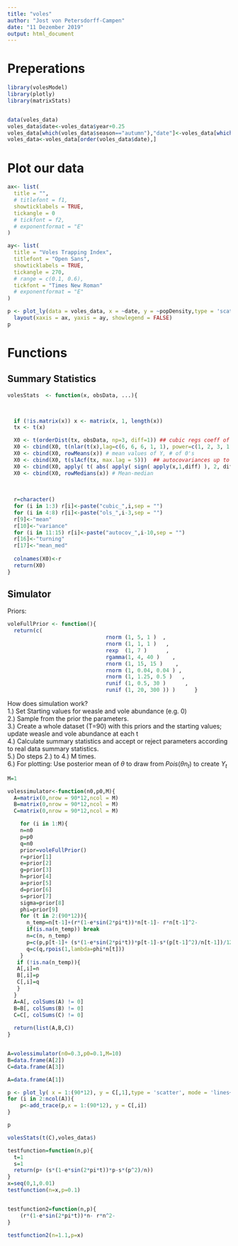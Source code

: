 ```yaml
---
title: "voles"
author: "Jost von Petersdorff-Campen"
date: "11 Dezember 2019"
output: html_document
---
```


# Preperations

```r
library(volesModel)
library(plotly)
library(matrixStats)


data(voles_data)
voles_data$date<-voles_data$year+0.25
voles_data[which(voles_data$season=="autumn"),"date"]<-voles_data[which(voles_data$season=="autumn"),"date"]+0.5
voles_data<-voles_data[order(voles_data$date),]

```

# Plot our data 

```r
ax<- list(
  title = "",
  # titlefont = f1,
  showticklabels = TRUE,
  tickangle = 0
  # tickfont = f2,
  # exponentformat = "E"
)

ay<- list(
  title = "Voles Trapping Index",
  titlefont = "Open Sans",
  showticklabels = TRUE,
  tickangle = 270,
  # range = c(0.1, 0.6),
  tickfont = "Times New Roman"
  # exponentformat = "E"
)

p <- plot_ly(data = voles_data, x = ~date, y = ~popDensity,type = 'scatter', mode = 'lines+markers') %>%
  layout(xaxis = ax, yaxis = ay, showlegend = FALSE)
p

```






# Functions

## Summary Statistics

```r
volesStats  <- function(x, obsData, ...){

  

  if (!is.matrix(x)) x <- matrix(x, 1, length(x))
  tx <- t(x)

  X0 <- t(orderDist(tx, obsData, np=3, diff=1)) ## cubic regs coeff of ordered diffs
  X0 <- cbind(X0, t(nlar(t(x),lag=c(6, 6, 6, 1, 1), power=c(1, 2, 3, 1, 2)))) ## least square coeff
  X0 <- cbind(X0, rowMeans(x)) # mean values of Y, # of 0's
  X0 <- cbind(X0, t(slAcf(tx, max.lag = 5)))  ## autocovariances up to lag 5 (the first element is the variance)
  X0 <- cbind(X0, apply( t( abs( apply( sign( apply(x,1,diff) ), 2, diff ) )), 1, sum)/2) #Number of turning points
  X0 <- cbind(X0, rowMedians(x)) # Mean-median
  
  
  
  r=character()
  for (i in 1:3) r[i]<-paste("cubic_",i,sep = "")
  for (i in 4:8) r[i]<-paste("ols_",i-3,sep = "")
  r[9]<-"mean"
  r[10]<-"variance"
  for (i in 11:15) r[i]<-paste("autocov_",i-10,sep = "")
  r[16]<-"turning"
  r[17]<-"mean_med"
  
  colnames(X0)<-r
  return(X0)
} 

```



## Simulator

Priors: 

```r
voleFullPrior <- function(){
  return(c(
                               rnorm (1, 5, 1 )  ,       
                               rnorm (1, 1, 1 )   ,      
                               rexp  (1, 7 )      ,     
                               rgamma(1, 4, 40 )    ,    
                               rnorm (1, 15, 15 )    ,   
                               rnorm (1, 0.04, 0.04 ) ,  
                               rnorm (1, 1.25, 0.5 )   , 
                               runif (1, 0.5, 30 )      ,
                               runif (1, 20, 300 )) )      }
```


How does simulation work?  
1.) Set Starting values for weasle and vole abundance (e.g. 0)  
2.) Sample from the prior the parameters.   
3.) Create a whole dataset (T=90) with this priors and the starting values;  
    update weasle and vole abundance at each t  
4.) Calculate summary statistics and accept or reject parameters according to real data summary   statistics.  
5.) Do steps 2.) to 4.) M times.   
6.) For plotting: Use posterior mean of $\theta$ to draw from $Pois(\theta n_t)$ to create $Y_t$  
  
```r
M=1

volessimulator<-function(n0,p0,M){
  A=matrix(0,nrow = 90*12,ncol = M)
  B=matrix(0,nrow = 90*12,ncol = M)
  C=matrix(0,nrow = 90*12,ncol = M)

    for (i in 1:M){
    n=n0
    p=p0
    q=n0
    prior=voleFullPrior() 
    r=prior[1]
    e=prior[2]
    g=prior[3]
    h=prior[4]
    a=prior[5]
    d=prior[6]
    s=prior[7]
    sigma=prior[8]
    phi=prior[9]
    for (t in 2:(90*12)){
      n_temp=n[t-1]+(r*(1-e*sin(2*pi*t))*n[t-1]- r*n[t-1]^2-                                                 (g*n[t-1]^2)/(n[t-1]^2+h^2) - (a*n[t-1]*p[t-1])/(n[t-1]+d))/12
      if(is.na(n_temp)) break
      n=c(n, n_temp)
      p=c(p,p[t-1]+ (s*(1-e*sin(2*pi*t))*p[t-1]-s*(p[t-1]^2)/n[t-1])/12)             
      q=c(q,rpois(1,lambda=phi*n[t]))
    }
   if (!is.na(n_temp)){
   A[,i]=n
   B[,i]=p
   C[,i]=q
   }
  }
  A=A[, colSums(A) != 0]
  B=B[, colSums(B) != 0]
  C=C[, colSums(C) != 0]
  
  return(list(A,B,C))
}


A=volessimulator(n0=0.3,p0=0.1,M=10)
B=data.frame(A[2])
C=data.frame(A[3])

A=data.frame(A[1])

p <- plot_ly( x = 1:(90*12), y = C[,1],type = 'scatter', mode = 'lines+markers')
for (i in 2:ncol(A)){
    p<-add_trace(p,x = 1:(90*12), y = C[,i])
}

p

```


```r
volesStats(t(C),voles_data$)
```









```r
testfunction=function(n,p){
  t=1
  s=1
  return(p+ (s*(1-e*sin(2*pi*t))*p-s*(p^2)/n))  
}
x=seq(0,1,0.01)
testfunction(n=x,p=0.1)


testfunction2=function(n,p){
    (r*(1-e*sin(2*pi*t))*n- r*n^2-                                                 (g*n^2)/(n^2+h^2) - (a*n*p)/(n+d))
}

testfunction2(n=1.1,p=x)

```

